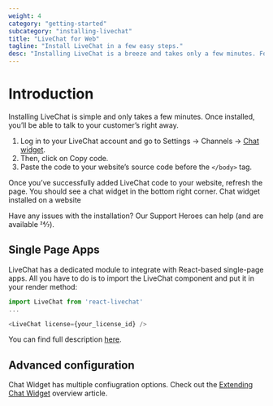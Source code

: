 ```yaml
---
weight: 4
category: "getting-started"
subcategory: "installing-livechat"
title: "LiveChat for Web"
tagline: "Install LiveChat in a few easy steps."
desc: "Installing LiveChat is a breeze and takes only a few minutes. Follow the guidlines and enjoy chatting with your customers!"
---
```


# Introduction

Installing LiveChat is simple and only takes a few minutes. Once installed, you’ll be able to talk to your customer’s right away.

1. Log in to your LiveChat account and go to Settings &rarr; Channels &rarr; [Chat widget](https://my.livechatinc.com/settings/code).
2. Then, click on Copy code.
3. Paste the code to your website’s source code before the `</body>` tag.

Once you’ve successfully added LiveChat code to your website, refresh the page. You should see a chat widget in the bottom right corner.
Chat widget installed on a website

Have any issues with the installation? Our Support Heroes can help (and are available 24⁄7).

## Single Page Apps

LiveChat has a dedicated module to integrate with React-based single-page apps. All you have to do is to import the LiveChat component and put it in your render method:

<CodeSample>

```javascript
import LiveChat from 'react-livechat'
...

<LiveChat license={your_license_id} />
```

</CodeSample>

You can find full description [here](https://github.com/livechat/react-livechat).

## Advanced configuration

Chat Widget has multiple confiugration options. Check out the [Extending Chat Widget](/extending-ui/extending-chat-widget/) overview article.
